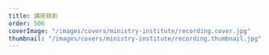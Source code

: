 ```yaml
---
title: 講座錄影
order: 506
coverImage: "/images/covers/ministry-institute/recording.cover.jpg"
thumbnail: "/images/covers/ministry-institute/recording.thumbnail.jpg"
---
```



<Vimeo
  id="819936801?h=b4a78dd3be&badge=0&autopause=0&player_id=0&app_id=58479"
  title="靈命關懷系列講座 | 如何服事自閉症兒童及家庭"
/>

<Pdf
  url="/docs/ministry-institute/如何服事自閉症兒童及家庭.pdf"
  title="如何服事自閉症兒童及家庭"
/>
